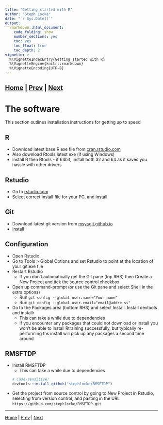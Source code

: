 ```yaml
---
title: "Getting started with R"
author: "Steph Locke"
date: "`r Sys.Date()`"
output: 
  rmarkdown::html_document: 
    code_folding: show
    number_sections: yes
    toc: yes
    toc_float: true
    toc_depth: 2
vignette: >
  %\VignetteIndexEntry{Getting started with R}
  %\VignetteEngine{knitr::rmarkdown}
  %\VignetteEncoding{UTF-8}
---
```

[Home](index.html) | [Prev](RMicrosoft.html) | [Next]()
-------
# The software {.tabset}

This section outlines installation instructions for getting up to speed

## R
 * Download latest base R exe file from [cran.rstudio.com](http://cran.rstudio.com/)
 * Also download Rtools latest exe (if using Windows)
 * Install R then Rtools - if 64bit, install both 32 and 64 as it saves you hassle with other drivers

## Rstudio
 * Go to [rstudio.com](http://www.rstudio.com/products/rstudio/download/)
 * Select correct install file for your PC, and install
 
## Git
 * Download latest git version from [msysgit.github.io](https://msysgit.github.io/)
 * Install

## Configuration
 * Open Rstudio
 * Go to Tools > Global Options and set Rstudio to point at the location of your git.exe file
 * Restart Rstudio
     + If you don't automatically get the Git pane (top RHS) then Create a New Project and tick the source control checkbox
 * Open up command-prompt (or use the Git pane and select Shell in the extra options)
     + Run `git config --global user.name="Your name"`
     + Run `git config --global user.email="email@addre.ss"`
 * Go to the Packages area (bottom RHS) and select Install. Install devtools and installr
     + This can take a while due to dependencies
     + If you encounter any packages that could not download or install you won't be able to install Rtraining successfully, but typically re-performing ths install will pick up any packages a second time around
 
## RMSFTDP
 * Install RMSFTDP
     + This can take a while due to dependencies
```r
# Case-sensitive!
devtools::install_github("stephlocke/RMSFTDP")
```
 * Get the project from source control by going to New Project in Rstudio, selecting from version control, and pasting in the URL ```https://github.com/stephlocke/RMSFTDP.git```
 
-------
[Home](index.html) | [Prev](RMicrosoft.html) | [Next]()
